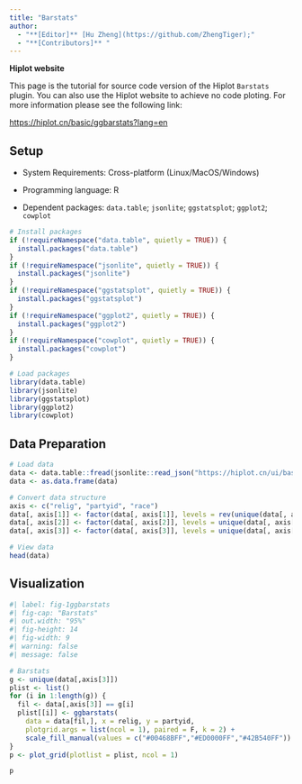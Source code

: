 ```yaml
---
title: "Barstats"
author:
  - "**[Editor]** [Hu Zheng](https://github.com/ZhengTiger);"
  - "**[Contributors]** "
---
```


::: callout-note
**Hiplot website**

This page is the tutorial for source code version of the Hiplot `Barstats` plugin. You can also use the Hiplot website to achieve no code ploting. For more information please see the following link:

<https://hiplot.cn/basic/ggbarstats?lang=en>
:::

## Setup

-   System Requirements: Cross-platform (Linux/MacOS/Windows)

-   Programming language: R

-   Dependent packages: `data.table`; `jsonlite`; `ggstatsplot`; `ggplot2`; `cowplot`

```r
# Install packages
if (!requireNamespace("data.table", quietly = TRUE)) {
  install.packages("data.table")
}
if (!requireNamespace("jsonlite", quietly = TRUE)) {
  install.packages("jsonlite")
}
if (!requireNamespace("ggstatsplot", quietly = TRUE)) {
  install.packages("ggstatsplot")
}
if (!requireNamespace("ggplot2", quietly = TRUE)) {
  install.packages("ggplot2")
}
if (!requireNamespace("cowplot", quietly = TRUE)) {
  install.packages("cowplot")
}

# Load packages
library(data.table)
library(jsonlite)
library(ggstatsplot)
library(ggplot2)
library(cowplot)
```

## Data Preparation

```r
# Load data
data <- data.table::fread(jsonlite::read_json("https://hiplot.cn/ui/basic/ggbarstats/data.json")$exampleData$textarea[[1]])
data <- as.data.frame(data)

# Convert data structure
axis <- c("relig", "partyid", "race")
data[, axis[1]] <- factor(data[, axis[1]], levels = rev(unique(data[, axis[1]])))
data[, axis[2]] <- factor(data[, axis[2]], levels = unique(data[, axis[2]]))
data[, axis[3]] <- factor(data[, axis[3]], levels = unique(data[, axis[3]]))

# View data
head(data)
```

## Visualization

```r
#| label: fig-1ggbarstats
#| fig-cap: "Barstats"
#| out.width: "95%"
#| fig-height: 14
#| fig-width: 9
#| warning: false
#| message: false

# Barstats
g <- unique(data[,axis[3]])
plist <- list()
for (i in 1:length(g)) {
  fil <- data[,axis[3]] == g[i]
  plist[[i]] <- ggbarstats(
    data = data[fil,], x = relig, y = partyid,
    plotgrid.args = list(ncol = 1), paired = F, k = 2) +
    scale_fill_manual(values = c("#00468BFF","#ED0000FF","#42B540FF"))
}
p <- plot_grid(plotlist = plist, ncol = 1)

p
```


